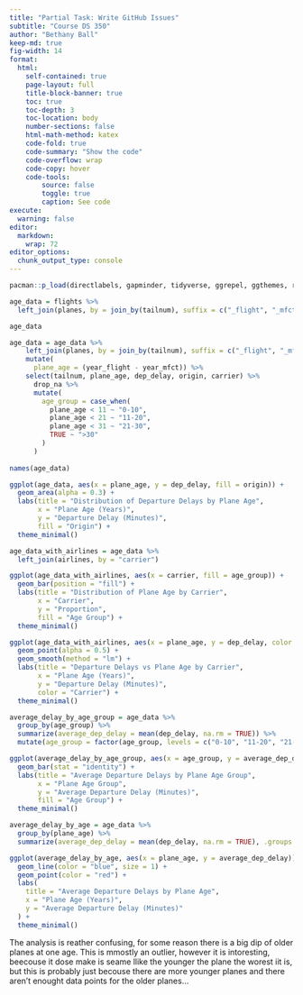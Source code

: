 ```yaml
---
title: "Partial Task: Write GitHub Issues"
subtitle: "Course DS 350"
author: "Bethany Ball"
keep-md: true
fig-width: 14
format:
  html:
    self-contained: true
    page-layout: full
    title-block-banner: true
    toc: true
    toc-depth: 3
    toc-location: body
    number-sections: false
    html-math-method: katex
    code-fold: true
    code-summary: "Show the code"
    code-overflow: wrap
    code-copy: hover
    code-tools:
        source: false
        toggle: true
        caption: See code
execute: 
  warning: false
editor: 
  markdown: 
    wrap: 72
editor_options: 
  chunk_output_type: console
---
```



```r
pacman::p_load(directlabels, gapminder, tidyverse, ggrepel, ggthemes, rio, plotly, nycflights13)
```

```r
age_data = flights %>% 
  left_join(planes, by = join_by(tailnum), suffix = c("_flight", "_mfct"))

age_data
```


```r
age_data = age_data %>% 
    left_join(planes, by = join_by(tailnum), suffix = c("_flight", "_mfct")) %>% 
    mutate(
      plane_age = (year_flight - year_mfct)) %>% 
    select(tailnum, plane_age, dep_delay, origin, carrier) %>% 
      drop_na %>% 
      mutate(
        age_group = case_when(
          plane_age < 11 ~ "0-10",
          plane_age < 21 ~ "11-20",
          plane_age < 31 ~ "21-30",
          TRUE ~ ">30"
        )
      )
    
names(age_data)
```


```r

ggplot(age_data, aes(x = plane_age, y = dep_delay, fill = origin)) +
  geom_area(alpha = 0.3) +
  labs(title = "Distribution of Departure Delays by Plane Age",
       x = "Plane Age (Years)",
       y = "Departure Delay (Minutes)",
       fill = "Origin") +
  theme_minimal()

age_data_with_airlines = age_data %>% 
  left_join(airlines, by = "carrier")

ggplot(age_data_with_airlines, aes(x = carrier, fill = age_group)) +
  geom_bar(position = "fill") +
  labs(title = "Distribution of Plane Age by Carrier",
       x = "Carrier",
       y = "Proportion",
       fill = "Age Group") +
  theme_minimal()

ggplot(age_data_with_airlines, aes(x = plane_age, y = dep_delay, color = carrier)) +
  geom_point(alpha = 0.5) +
  geom_smooth(method = "lm") +
  labs(title = "Departure Delays vs Plane Age by Carrier",
       x = "Plane Age (Years)",
       y = "Departure Delay (Minutes)",
       color = "Carrier") +
  theme_minimal()

```


```r
average_delay_by_age_group = age_data %>%
  group_by(age_group) %>%
  summarize(average_dep_delay = mean(dep_delay, na.rm = TRUE)) %>%
  mutate(age_group = factor(age_group, levels = c("0-10", "11-20", "21-30", ">30")))

ggplot(average_delay_by_age_group, aes(x = age_group, y = average_dep_delay, fill = age_group)) +
  geom_bar(stat = "identity") +
  labs(title = "Average Departure Delays by Plane Age Group",
       x = "Plane Age Group",
       y = "Average Departure Delay (Minutes)",
       fill = "Age Group") +
  theme_minimal()
```

```r
average_delay_by_age = age_data %>%
  group_by(plane_age) %>%
  summarize(average_dep_delay = mean(dep_delay, na.rm = TRUE), .groups = 'drop')  

ggplot(average_delay_by_age, aes(x = plane_age, y = average_dep_delay)) +
  geom_line(color = "blue", size = 1) +  
  geom_point(color = "red") +  
  labs(
    title = "Average Departure Delays by Plane Age",
    x = "Plane Age (Years)",
    y = "Average Departure Delay (Minutes)"
  ) +
  theme_minimal()


```

The analysis is reather confusing, for some reason there is a big dip of older planes at one age. This is mmostly an outlier, however it is intoresting, beecouse it dose make is seame llike the younger the plane the worest iit is, but this is probably just becouse there are more younger planes and there aren't enought data points for the older planes...









